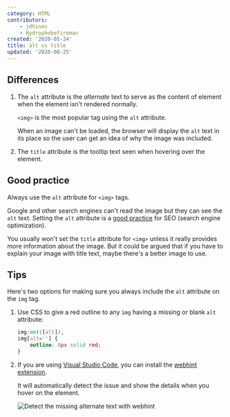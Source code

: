 ```yaml
---
category: HTML
contributors:
    - jdhines
    - Hydrophobefireman
created: '2020-05-24'
title: alt vs title
updated: '2020-08-25'
---
```


## Differences

1. The `alt` attribute is the _alternate_ text to serve as the content of element when the element isn't rendered normally.

    `<img>` is the most popular tag using the `alt` attribute.

    When an image can't be loaded, the browser will display the `alt` text in its place so the user can get an idea of why the image was included.

2. The `title` attribute is the tooltip text seen when hovering over the element.

## Good practice

Always use the `alt` attribute for `<img>` tags.

Google and other search engines can't read the image but they can see the `alt` text. Setting the `alt` attribute is a [good practice](https://youtu.be/CV2tIFgUKW4) for SEO (search engine optimization).

You usually won't set the `title` attribute for `<img>` unless it really provides more information about the image. But it could be argued that if you have to explain your image with title text, maybe there's a better image to use.

## Tips

Here's two options for making sure you always include the `alt` attribute on the `img` tag.

1. Use CSS to give a red outline to any `img` having a missing or blank `alt` attribute:

    ```css
    img:not([alt]),
    img[alt=''] {
        outline: 8px solid red;
    }
    ```

2. If you are using [Visual Studio Code](https://code.visualstudio.com), you can install the [webhint extension](https://marketplace.visualstudio.com/items?itemName=webhint.vscode-webhint).

    It will automatically detect the issue and show the details when you hover on the element.

    ![Detect the missing alternate text with webhint](/assets/this-vs-that/webhint-alt-warning.png)
